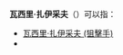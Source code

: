 '''瓦西里·扎伊采夫'''（{{lang-rus|Васи́лий За́йцев}}）可以指：
* [[瓦西里·扎伊采夫_(狙擊手)|瓦西里·扎伊采夫 (狙擊手)]]
* {{tsl|en|Vasily Zaitsev (pilot)|瓦西里·扎伊采夫  (飛行員)}}

{{Disambiguation|Z|cat=七字人名译名消歧义}}